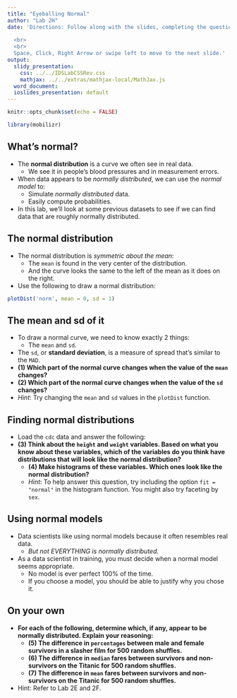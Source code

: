 ```yaml
---
title: "Eyeballing Normal"
author: "Lab 2H"
date: 'Directions: Follow along with the slides, completing the questions in <font color=#25679E><b>blue</b></font> on your computer, and answering the questions in **red** in your journal.  
  
  <br>
  <br>
  Space, Click, Right Arrow or swipe left to move to the next slide.'
output:
  slidy_presentation:
    css: ../../IDSLabCSSRev.css
    mathjax: ../../extras/mathjax-local/MathJax.js
  word_document:
  ioslides_presentation: default
---
```


```r
knitr::opts_chunk$set(echo = FALSE)
```

```r
library(mobilizr)
```

## What's normal?

- The <b>normal distribution</b> is a curve we often see in real data.
    - We see it in people's blood pressures and in measurement errors.
- When data appears to be _normally distributed_, we can use the _normal model_ to:
  - Simulate _normally distributed_ data.
  - Easily compute probabilities.
- In this lab, we'll look at some previous datasets to see if we can find data that are roughly normally distributed.


## The normal distribution

- The normal distribution is _symmetric about the mean_:
    - The `mean` is found in the very center of the distribution.
    - And the curve looks the same to the left of the mean as it does on the right.
- <span class="blue">Use the following to draw a normal distribution:</span>
```r
plotDist('norm', mean = 0, sd = 1)
```


## The mean and sd of it

- To draw a normal curve, we need to know exactly 2 things:
    - The `mean` and `sd`.
- The `sd`, or <b>standard deviation</b>, is a measure of spread that's similar to the `MAD`.
- **(1) Which part of the normal curve changes when the value of the `mean` changes?**
- **(2) Which part of the normal curve changes when the value of the `sd` changes?**
- _Hint_: Try changing the `mean` and `sd` values in the `plotDist` function.


## Finding normal distributions

- <span class="blue">Load the `cdc` data and answer the following:</span>
- **(3) Think about the `height` and `weight` variables. Based on what you know about these variables, which of the variables do you think have distributions that will look like the normal distribution?**
    - **(4) Make histograms of these variables.  Which ones look like the normal distribution?**
    - _Hint_: To help answer this question, try including the option `fit = "normal"` in the histogram function. You might also try faceting by `sex`.


## Using normal models

- Data scientists like using normal models because it often resembles real data.
    - _But not EVERYTHING is normally distributed._
- As a data scientist in training, you must decide when a normal model seems appropriate.
    - No model is ever perfect 100% of the time.
    - If you choose a model, you should be able to justify why you chose it.


## On your own


- **For each of the following, determine which, if any, appear to be normally distributed. Explain your reasoning:**
    - **(5) The difference in `percentages` between male and female survivors in a slasher film for 500 random shuffles.**
    - **(6) The difference in `median` fares between survivors and non-survivors on the Titanic for 500 random shuffles.**
    - **(7) The difference in `mean` fares between survivors and non-survivors on the Titanic for 500 random shuffles.**
- Hint: Refer to Lab 2E and 2F.

